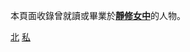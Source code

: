 {{Catnav|頁面分類|人物|校友|中等學校校友|臺灣中等學校校友|臺北市中等學校校友}}
本頁面收錄曾就讀或畢業於'''[[靜修女中|靜修女中]]'''的人物。

[[Category:臺北市私立高級中等學校校友|北]]
[[Category:臺灣女子中學校友|私]]